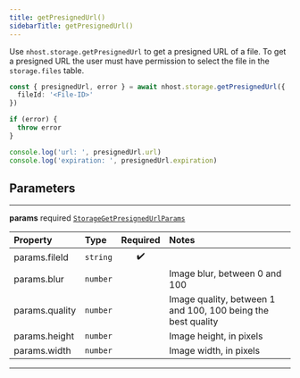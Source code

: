 ```yaml
---
title: getPresignedUrl()
sidebarTitle: getPresignedUrl()
---
```


Use `nhost.storage.getPresignedUrl` to get a presigned URL of a file. To get a presigned URL the user must have permission to select the file in the `storage.files` table.

```ts
const { presignedUrl, error } = await nhost.storage.getPresignedUrl({
  fileId: '<File-ID>'
})

if (error) {
  throw error
}

console.log('url: ', presignedUrl.url)
console.log('expiration: ', presignedUrl.expiration)
```

## Parameters

---

**<span className="parameter-name">params</span>** <span className="optional-status">required</span> [`StorageGetPresignedUrlParams`](/reference/javascript/storage/types/storage-get-presigned-url-params)

| Property                                                                                   | Type                | Required | Notes                                                        |
| :----------------------------------------------------------------------------------------- | :------------------ | :------: | :----------------------------------------------------------- |
| <span className="parameter-name"><span className="light-grey">params.</span>fileId</span>  | <code>string</code> |    ✔️    |                                                              |
| <span className="parameter-name"><span className="light-grey">params.</span>blur</span>    | <code>number</code> |          | Image blur, between 0 and 100                                |
| <span className="parameter-name"><span className="light-grey">params.</span>quality</span> | <code>number</code> |          | Image quality, between 1 and 100, 100 being the best quality |
| <span className="parameter-name"><span className="light-grey">params.</span>height</span>  | <code>number</code> |          | Image height, in pixels                                      |
| <span className="parameter-name"><span className="light-grey">params.</span>width</span>   | <code>number</code> |          | Image width, in pixels                                       |

---
